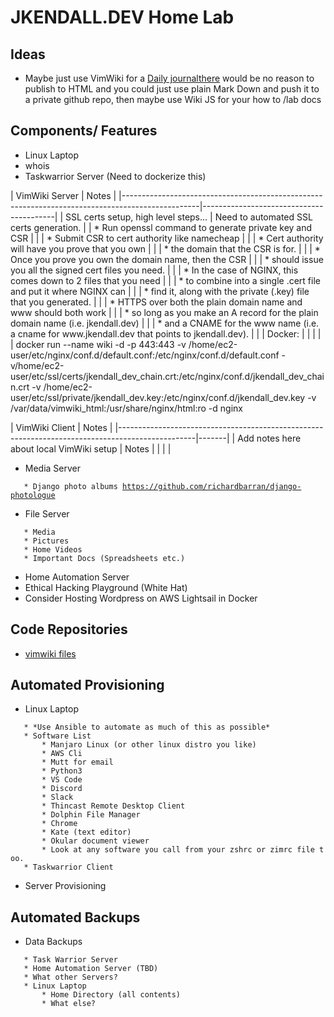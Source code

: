 = JKENDALL.DEV Home Lab =
== Ideas == 
* Maybe just use VimWiki for a [[https://yatsushi.com/blog/vim-as-a-journal| Daily journal]]there would be no reason to publish to HTML and you could just use plain Mark Down and push it to a private github repo, then maybe use Wiki JS for your how to /lab docs
== Components/ Features ==
* Linux Laptop
* whois
* Taskwarrior Server (Need to dockerize this)
 
| VimWiki Server                                                                                  | Notes                                   |
|-------------------------------------------------------------------------------------------------|-----------------------------------------|
| SSL certs setup, high level steps...                                                            | Need to automated SSL certs generation. |
| * Run openssl command to generate private key and CSR                                           |                                         |
| * Submit CSR to cert authority like namecheap                                                   |                                         |
| * Cert authority will have you prove that you own                                               |                                         |
| * the domain that the CSR is for.                                                               |                                         |
| * Once you prove you own the domain name, then the CSR                                          |                                         |
| * should issue you all the signed cert files you need.                                          |                                         |
| * In the case of NGINX, this comes down to 2 files that you need                                |                                         |
| * to combine into a single .cert file and put it where NGINX can                                |                                         |
| * find it, along with the private (.key) file that you generated.                               |                                         |
| * HTTPS over both the plain domain name and www should both work                                |                                         |
| * so long as you make an A record for the plain domain name (i.e. jkendall.dev)                 |                                         |
| * and a CNAME for the www name (i.e. a cname for www.jkendall.dev that points to jkendall.dev). |                                         |
| Docker:                                                                                         |                                         |
|                                                                                                 |                                         |
docker run --name wiki -d -p 443:443 -v /home/ec2-user/etc/nginx/conf.d/default.conf:/etc/nginx/conf.d/default.conf -v/home/ec2-user/etc/ssl/certs/jkendall_dev_chain.crt:/etc/nginx/conf.d/jkendall_dev_chain.crt -v /home/ec2-user/etc/ssl/private/jkendall_dev.key:/etc/nginx/conf.d/jkendall_dev.key -v /var/data/vimwiki_html:/usr/share/nginx/html:ro -d nginx 


| VimWiki Client                                                                                  | Notes |
|-------------------------------------------------------------------------------------------------|-------|
| Add notes here about local VimWiki setup                                                        | Notes |
|                                                                                                 |       |


* Media Server
	* Django photo albums https://github.com/richardbarran/django-photologue 
* File Server
	* Media
	* Pictures
	* Home Videos
	* Important Docs (Spreadsheets etc.)
* Home Automation Server 
* Ethical Hacking Playground (White Hat)
* Consider Hosting Wordpress on AWS Lightsail in Docker
== Code Repositories ==
* [[https://github.com/jlk1975/vimwiki|vimwiki files]]
== Automated Provisioning ==
* Linux Laptop
	* *Use Ansible to automate as much of this as possible*
	* Software List
		* Manjaro Linux (or other linux distro you like) 
		* AWS Cli
		* Mutt for email
		* Python3
		* VS Code
		* Discord
		* Slack
		* Thincast Remote Desktop Client
		* Dolphin File Manager
		* Chrome
		* Kate (text editor)
		* Okular document viewer
		* Look at any software you call from your zshrc or zimrc file too.
	* Taskwarrior Client
* Server Provisioning
== Automated Backups ==
* Data Backups
	* Task Warrior Server
	* Home Automation Server (TBD)
	* What other Servers?
	* Linux Laptop
		* Home Directory (all contents)
		* What else?
